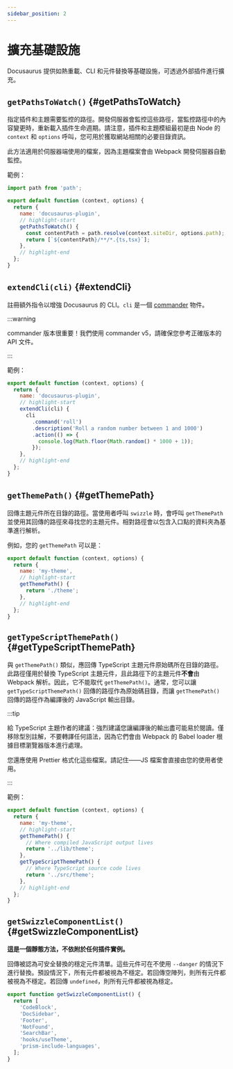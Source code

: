 ```yaml
---
sidebar_position: 2
---
```


# 擴充基礎設施

Docusaurus 提供如熱重載、CLI 和元件替換等基礎設施，可透過外部插件進行擴充。

## `getPathsToWatch()` {#getPathsToWatch}

指定插件和主題需要監控的路徑。開發伺服器會監控這些路徑，當監控路徑中的內容變更時，重新載入插件生命週期。請注意，插件和主題模組最初是由 Node 的 `context` 和 `options` 呼叫，您可用於獲取網站相關的必要目錄資訊。

此方法適用於伺服器端使用的檔案，因為主題檔案會由 Webpack 開發伺服器自動監控。

範例：

```js title="docusaurus-plugin/src/index.js"
import path from 'path';

export default function (context, options) {
  return {
    name: 'docusaurus-plugin',
    // highlight-start
    getPathsToWatch() {
      const contentPath = path.resolve(context.siteDir, options.path);
      return [`${contentPath}/**/*.{ts,tsx}`];
    },
    // highlight-end
  };
}
```

## `extendCli(cli)` {#extendCli}

註冊額外指令以增強 Docusaurus 的 CLI。`cli` 是一個 [commander](https://www.npmjs.com/package/commander/v/5.1.0) 物件。

:::warning

commander 版本很重要！我們使用 commander v5，請確保您參考正確版本的 API 文件。

:::

範例：

```js title="docusaurus-plugin/src/index.js"
export default function (context, options) {
  return {
    name: 'docusaurus-plugin',
    // highlight-start
    extendCli(cli) {
      cli
        .command('roll')
        .description('Roll a random number between 1 and 1000')
        .action(() => {
          console.log(Math.floor(Math.random() * 1000 + 1));
        });
    },
    // highlight-end
  };
}
```

## `getThemePath()` {#getThemePath}

回傳主題元件所在目錄的路徑。當使用者呼叫 `swizzle` 時，會呼叫 `getThemePath` 並使用其回傳的路徑來尋找您的主題元件。相對路徑會以包含入口點的資料夾為基準進行解析。

例如，您的 `getThemePath` 可以是：

```js title="my-theme/src/index.js"
export default function (context, options) {
  return {
    name: 'my-theme',
    // highlight-start
    getThemePath() {
      return './theme';
    },
    // highlight-end
  };
}
```

## `getTypeScriptThemePath()` {#getTypeScriptThemePath}

與 `getThemePath()` 類似，應回傳 TypeScript 主題元件原始碼所在目錄的路徑。此路徑僅用於替換 TypeScript 主題元件，且此路徑下的主題元件**不會**由 Webpack 解析。因此，它不能取代 `getThemePath()`。通常，您可以讓 `getTypeScriptThemePath()` 回傳的路徑作為原始碼目錄，而讓 `getThemePath()` 回傳的路徑作為編譯後的 JavaScript 輸出目錄。

:::tip

給 TypeScript 主題作者的建議：強烈建議您讓編譯後的輸出盡可能易於閱讀。僅移除型別註解，不要轉譯任何語法，因為它們會由 Webpack 的 Babel loader 根據目標瀏覽器版本進行處理。

您還應使用 Prettier 格式化這些檔案。請記住——JS 檔案會直接由您的使用者使用。

:::

範例：

```js title="my-theme/src/index.js"
export default function (context, options) {
  return {
    name: 'my-theme',
    // highlight-start
    getThemePath() {
      // Where compiled JavaScript output lives
      return '../lib/theme';
    },
    getTypeScriptThemePath() {
      // Where TypeScript source code lives
      return '../src/theme';
    },
    // highlight-end
  };
}
```

## `getSwizzleComponentList()` {#getSwizzleComponentList}

**這是一個靜態方法，不依附於任何插件實例。**

回傳被認為可安全替換的穩定元件清單。這些元件可在不使用 `--danger` 的情況下進行替換。預設情況下，所有元件都被視為不穩定。若回傳空陣列，則所有元件都被視為不穩定。若回傳 `undefined`，則所有元件都被視為穩定。

```js title="my-theme/src/index.js"
export function getSwizzleComponentList() {
  return [
    'CodeBlock',
    'DocSidebar',
    'Footer',
    'NotFound',
    'SearchBar',
    'hooks/useTheme',
    'prism-include-languages',
  ];
}
```